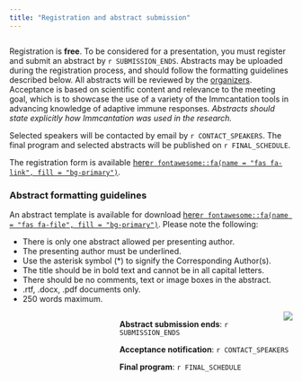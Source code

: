 ```yaml
--- 
title: "Registration and abstract submission"
---
```


<!-- main text -->
<div style="max-width: 55rem; float:left;">
Registration is **free**<!-- and will be open until `r REGISTRATION_ENDS`-->. To be considered for a presentation, you must register and submit an abstract by `r SUBMISSION_ENDS`. 
Abstracts may be uploaded during the registration process, and should follow the formatting guidelines described below. All abstracts will be reviewed by the [organizers](https://medicine.yale.edu/lab/kleinstein/people/). Acceptance is based on scientific content and relevance to the meeting goal, which is to showcase 
the use of a variety of the Immcantation tools in advancing knowledge of adaptive immune responses. *Abstracts should state explicitly how Immcantation was used in the research.*

Selected speakers will be contacted by email by `r CONTACT_SPEAKERS`.
The final program and selected abstracts will be published on `r FINAL_SCHEDULE`.

The registration form is available [here`r fontawesome::fa(name = "fas fa-link", fill = "bg-primary")`](`r REGISTRATION_FORM`).

### Abstract formatting guidelines

An abstract template is available for download <a href="static/AbstractTemplate.docx">here`r fontawesome::fa(name = "fas fa-file", fill = "bg-primary")`</a>. Please note the following:

* There is only one abstract allowed per presenting author.
* The presenting author must be underlined.
* Use the asterisk symbol (*) to signify the Corresponding Author(s).
* The title should be in bold text and cannot be in all capital letters.
* There should be no comments, text or image boxes in the abstract.
* .rtf, .docx, .pdf  documents only.
* 250 words maximum.
</div>

<!-- side box -->
<div class="card text-white bg-primary mb-3" style="max-width: 35rem; float:right;">
<div class="card-header"><img src='static/immcantation-circle.png' style="max-width: 10rem; float:right;"></div>
<div class="card-body">
<div class="card-title"></div>
<div class="card-text">

<!-- <button type="button" class="btn btn-outline-primary">[Go to the <br> registration form](`r REGISTRATION_FORM`)</button> -->

**Abstract submission ends**: `r SUBMISSION_ENDS`

**Acceptance notification**: `r CONTACT_SPEAKERS`

**Final program**: `r FINAL_SCHEDULE`

<!--**Registration ends**: `r REGISTRATION_ENDS`-->

</div></div>
 </div>